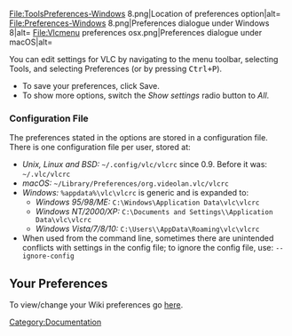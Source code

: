{{See also|Vlc MacOS VLC Preferences|VSG:ResetPrefs}}
<gallery>
File:ToolsPreferences-Windows 8.png|Location of preferences option|alt=
File:Preferences-Windows 8.png|Preferences dialogue under Windows 8|alt=
File:Vlcmenu preferences osx.png|Preferences dialogue under macOS|alt=
</gallery>

You can edit settings for VLC by navigating to the menu toolbar, selecting Tools, and selecting Preferences (or by pressing <kbd>Ctrl+P</kbd>).
* To save your preferences, click Save.
* To show more options, switch the ''Show settings'' radio button to ''All''.

=== Configuration File ===

The preferences stated in the options are stored in a configuration file. There is one configuration file per user, stored at:
* ''Unix, Linux and BSD:'' <code>~/.config/vlc/vlcrc</code> since 0.9. Before it was: <code>~/.vlc/vlcrc</code>
* ''macOS:'' <code>~/Library/Preferences/org.videolan.vlc/vlcrc</code>
* ''Windows:'' <code>%appdata%\vlc\vlcrc</code> is generic and is expanded to:
** ''Windows 95/98/ME:'' <code>C:\Windows\Application Data\vlc\vlcrc</code>
** ''Windows NT/2000/XP:'' <code>C:\Documents and Settings\<username>\Application Data\vlc\vlcrc</code>
** ''Windows Vista/7/8/10:'' <code>C:\Users\<username>\AppData\Roaming\vlc\vlcrc</code>
* When used from the command line, sometimes there are unintended conflicts with settings in the config file; to ignore the config file, use: <code>--ignore-config</code>

==Your Preferences==
To view/change your Wiki preferences go [[Special:Preferences|here]].

[[Category:Documentation]]